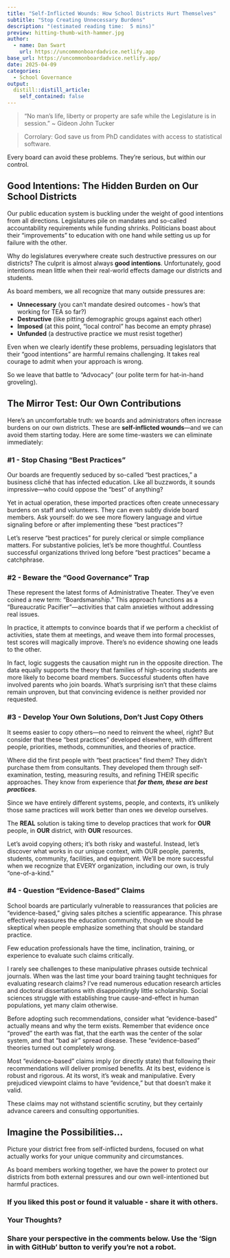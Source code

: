 ```yaml
---
title: "Self-Inflicted Wounds: How School Districts Hurt Themselves"
subtitle: "Stop Creating Unnecessary Burdens"
description: "(estimated reading time:  5 mins)"
preview: hitting-thumb-with-hammer.jpg
author:
  - name: Dan Swart
    url: https://uncommonboardadvice.netlify.app
base_url: https://uncommonboardadvice.netlify.app/
date: 2025-04-09
categories:
  - School Governance
output: 
  distill::distill_article:
    self_contained: false
---
```


>"No man's life, liberty or property are safe while the Legislature is in session." ~ Gideon John Tucker

>Corrolary: God save us from PhD candidates with access to statistical software.



Every board can avoid these problems. They're serious, but within our control.

## Good Intentions: The Hidden Burden on Our School Districts

Our public education system is buckling under the weight of good intentions from all directions. Legislatures pile on mandates and so-called accountability requirements while funding shrinks. Politicians boast about their "improvements" to education with one hand while setting us up for failure with the other.

Why do legislatures everywhere create such destructive pressures on our districts? The culprit is almost always **good intentions**. Unfortunately, good intentions mean little when their real-world effects damage our districts and students.

As board members, we all recognize that many outside pressures are:

- **Unnecessary** (you can't mandate desired outcomes - how's that working for TEA so far?)
- **Destructive** (like pitting demographic groups against each other)
- **Imposed** (at this point, "local control" has become an empty phrase)
- **Unfunded** (a destructive practice we must resist together)

Even when we clearly identify these problems, persuading legislators that their "good intentions" are harmful remains challenging. It takes real courage to admit when your approach is wrong.

So we leave that battle to "Advocacy" (our polite term for hat-in-hand groveling).


## The Mirror Test: Our Own Contributions

Here's an uncomfortable truth: we boards and administrators often increase burdens on our own districts. These are **self-inflicted wounds**—and we can avoid them starting today. Here are some time-wasters we can eliminate immediately:

### #1 - Stop Chasing "Best Practices"

Our boards are frequently seduced by so-called "best practices," a business cliché that has infected education. Like all buzzwords, it sounds impressive—who could oppose the "best" of anything?

Yet in actual operation, these imported practices often create unnecessary burdens on staff and volunteers. They can even subtly divide board members. Ask yourself: do we see more flowery language and virtue signaling before or after implementing these "best practices"?

Let's reserve "best practices" for purely clerical or simple compliance matters. For substantive policies, let's be more thoughtful. Countless successful organizations thrived long before "best practices" became a catchphrase.

### #2 - Beware the "Good Governance" Trap

These represent the latest forms of Administrative Theater. They've even coined a new term: "Boardsmanship." This approach functions as a "Bureaucratic Pacifier"—activities that calm anxieties without addressing real issues.

In practice, it attempts to convince boards that if we perform a checklist of activities, state them at meetings, and weave them into formal processes, test scores will magically improve. There's no evidence showing one leads to the other.

In fact, logic suggests the causation might run in the opposite direction. The data equally supports the theory that families of high-scoring students are more likely to become board members. Successful students often have involved parents who join boards. What's surprising isn't that these claims remain unproven, but that convincing evidence is neither provided nor requested.

### #3 - Develop Your Own Solutions, Don't Just Copy Others

It seems easier to copy others—no need to reinvent the wheel, right? But consider that these "best practices" developed elsewhere, with different people, priorities, methods, communities, and theories of practice.

Where did the first people with "best practices" find them? They didn't purchase them from consultants. They developed them through self-examination, testing, measuring results, and refining THEIR specific approaches. They know from experience that ***for them, these are best practices***.

Since we have entirely different systems, people, and contexts, it's unlikely those same practices will work better than ones we develop ourselves.

The **REAL** solution is taking time to develop practices that work for **OUR** people, in **OUR** district, with **OUR** resources.

Let's avoid copying others; it's both risky and wasteful. Instead, let's discover what works in our unique context, with OUR people, parents, students, community, facilities, and equipment. We'll be more successful when we recognize that EVERY organization, including our own, is truly "one-of-a-kind."

### #4 - Question "Evidence-Based" Claims

School boards are particularly vulnerable to reassurances that policies are "evidence-based," giving sales pitches a scientific appearance. This phrase effectively reassures the education community, though we should be skeptical when people emphasize something that should be standard practice.

Few education professionals have the time, inclination, training, or experience to evaluate such claims critically.

I rarely see challenges to these manipulative phrases outside technical journals. When was the last time your board training taught techniques for evaluating research claims? I've read numerous education research articles and doctoral dissertations with disappointingly little scholarship. Social sciences struggle with establishing true cause-and-effect in human populations, yet many claim otherwise.

Before adopting such recommendations, consider what "evidence-based" actually means and why the term exists. Remember that evidence once "proved" the earth was flat, that the earth was the center of the solar system, and that "bad air" spread disease. These "evidence-based" theories turned out completely wrong.

Most "evidence-based" claims imply (or directly state) that following their recommendations will deliver promised benefits. At its best, evidence is robust and rigorous. At its worst, it's weak and manipulative. Every prejudiced viewpoint claims to have "evidence," but that doesn't make it valid.

These claims may not withstand scientific scrutiny, but they certainly advance careers and consulting opportunities.

## Imagine the Possibilities...

Picture your district free from self-inflicted burdens, focused on what actually works for your unique community and circumstances.

As board members working together, we have the power to protect our districts from both external pressures and our own well-intentioned but harmful practices.



### If you liked this post or found it valuable - share it with others.


### Your Thoughts?

### Share your perspective in the comments below. Use the 'Sign in with GitHub' button to verify you're not a robot.


